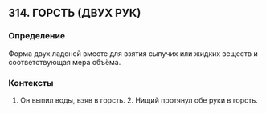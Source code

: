 ## 314. ГОРСТЬ (ДВУХ РУК)
### Определение
Форма двух ладоней вместе для взятия сыпучих или жидких веществ и соответствующая мера объёма.

### Контексты
1. Он выпил воды, взяв в горсть. 2. Нищий протянул обе руки в горсть.

